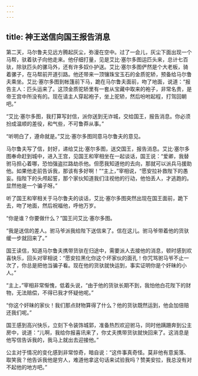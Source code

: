 ```yaml
---
---
---
```

title: 神王送信向国王报告消息
---




第二天，马尔鲁夫见远方腾起灰尘，弥漫在空中。过了一会儿，灰尘下面出现一个马帮，驮着驮子向他走来。他仔细打量，见是艾比·塞尔多图运匹头来，总计七百驮，除驮匹头的骡马外，还有许多奴仆护送。艾比·塞尔多图俨然是个大老板，骑着骡子，在马帮前开道引路。他还带来一顶镶珠宝玉石的金质驼轿，预备给马尔鲁夫乘坐。艾比·塞尔多图到帐篷前下马，跪在马尔鲁夫面前，吻了地面，说道：“报告主人：匹头运来了。这顶金质驼轿里有一套从宝藏中取来的袍子，非常名贵，是帝王宫中所没有的。现在请主人穿起袍子，坐上驼轿，然后吩咐起程，打驾回朝吧。”

“艾比·塞尔多图，我打算写封信，派你送到无诈城，交给国王，报告消息。你必须扮成温顺的差役，和气些，不可鲁莽从事。”

“听明白了，遵命就是。”艾比·塞尔多图同意马尔鲁夫的意见。

马尔鲁夫写了信，封好，递给艾比·塞尔多图，送交国王，报告消息。艾比·塞尔多图奉命赶到城中，进入王宫，见国王和宰相坐在一起谈话，国王说：“爱卿，我替驸马担心着哪，恐怕强盗拦路劫杀他。但愿我知道他的去向，那就可以派兵马援助他。如果他走前告诉我，那该有多好啊！”“主上，”宰相说，“愿安拉补救陛下的愚妄。指陛下的头颅起誓，那个家伙知道我们注视他的行动，他怕丢人，才逃跑的。显然他是一个骗子呀。”

听了国王和宰相关于马尔鲁夫的谈话，艾比·塞尔多图突然出现在国王面前，跪下去，吻了地面，然后祝福他，呼他万岁。

“你是谁？你要做什么？”国王问艾比·塞尔多图。

“我是送信的差人。驸马爷派我给陛下送信来了。信在这儿。驸马爷带着他的货驮缓一步就回来了。”

国王读信，知道马尔鲁夫携带货驮在归途中，需要派人去接他的消息，顿时感到欢喜快乐，回头对宰相说：“愿安拉黑化你这个坏家伙的面孔！你咒骂驸马爷不止一次了，你总是把他当骗子看。现在他的货驮就快运到，事实证明你是个奸昧的小人。”

“主上，”宰相非常惭愧，低着头说，“由于他的货驮长期不到，我怕他白花陛下的财物，无法赔偿，不得已我才怀疑他呢。”

“你这个奸昧的家伙！我们那点财物算得了什么？他的货驮既然运到，他会加倍赔还我们呢。”

国王感到高兴快乐，立刻下令装饰城郭，准备热烈欢迎驸马，同时他蹒跚奔到公主房中，说道：“儿啊，我给你报喜讯来了，你丈夫携带货驮就快回来了。这消息是他写信告诉我的，我马上就出去迎接他。”

公主对于情况的变化感到非常惊奇，暗自说：“这件事真奇怪。莫非他有意奚落、取笑我？他告诉我他是穷人，难道他拿这句话来试验我吗？赞美安拉，我总没有对不起他的地方吧。”